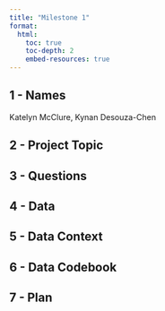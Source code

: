 ```yaml
---
title: "Milestone 1"
format:
  html:
    toc: true
    toc-depth: 2
    embed-resources: true
---
```


## 1 - Names

Katelyn McClure, Kynan Desouza-Chen

## 2 - Project Topic



## 3 - Questions


## 4 - Data


## 5 - Data Context


## 6 - Data Codebook


## 7 - Plan